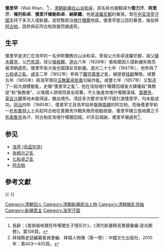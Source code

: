 {{article issues
|
{{Expert|time=2011-01-29}}
{{Copyedit|time=2010-07-30T14:40:13+00:00}}
{{Roughtranslation|time=2010-07-30T14:40:13+00:00}}
{{Unreferenced|time=2010-07-30T14:40:13+00:00}}
}}
'''倭里罕'''（Wali Khan，{{bd|1822年||1866年||}}<ref>長齡：《查詢張格爾在布噶爾生子情形片》，《清代新疆稀見奏牘彙編·道光朝卷》，第106頁。</ref>），[[清朝|清朝]][[新疆省_(清)|新疆]][[白山派|白山派]][[和卓|和卓]]，其名称也被翻译为'''倭力汗'''、'''阿里汗'''、'''條列和卓'''、'''倭里汗條勒和卓'''、'''納斯爾'''。他是[[波羅尼都|波羅尼都]]的重孫，曾在[[中亚|中亚]][[浩罕汗国|浩罕汗国]]支持下多次入侵新疆，並短暫統治[[喀什市|喀什噶爾]]地區。倭里罕是公認的暴君，後投奔[[阿古柏|阿古柏]]，因參與反阿古柏政變而被處死。

==生平==
倭里罕是流亡在浩罕的一名伊斯蘭教白山派和卓。曾祖父大和卓波羅尼都，祖父[[薩木薩克|薩木薩克]]，父[[巴布頂|巴布頂]]，叔父[[張格爾|張格爾]]。[[道光|道光]]八年（1828年）張格爾因入侵新疆失敗而被清朝處死，倭里罕長大後也圖謀反攻新疆。道光二十七年（1847年），他參與了[[七和卓之亂|七和卓之亂]]。[[咸丰|咸丰]]二年（1852年）參與了[[鐵完庫里|鐵完庫里]]之亂，被提督[[桂齡_(咸丰年间提督)|桂齡]]擊敗。咸豐五年（1855年）與浩罕頭目[[玉散霍卓依善|玉散霍卓依善]]勾結作亂。咸豐七年（1857年）又製造了一起大規模動亂，史稱“倭里罕之亂”。他在攻陷喀什噶爾回城後大肆屠殺“異教徒”和“叛教者”，以堆積人頭塔而臭名昭著，不久後進攻喀什噶爾漢城、[[葉爾羌|葉爾羌]]、[[英吉沙爾直隸廳|英吉沙爾]]等地未能得逞，撤出境外。清廷多次要求浩罕汗國引渡倭里罕，均未能成功。[[同治|同治]]四年（1865年），倭里罕又自浩罕投奔盤踞[[南疆|南疆]]的阿古柏，而後倭里罕和一批[[柯尔克孜族|布魯特人]]士兵趁阿古柏在葉爾羌作戰失敗而發動政變，倭里罕擁立張格爾之子[[布素魯克|布素魯克]]為汗，阿古柏反攻喀什噶爾回城，41天后城破，倭里罕被處死<ref>拜城縣史誌編纂委員會編．拜城人物傳（第一卷）：中國文化出版社，2010年：第403—405頁。</ref>。

== 参见 ==
* [[浩罕_(烏茲別克)|浩罕 (烏茲別克)]]
* [[张格尔之乱|张格尔之乱]]
* [[七和卓之乱|七和卓之乱]]
* [[阿古柏|阿古柏]]

==參考文獻==
{{reflist}}

{{-}}
{{清代新疆|nocat}}
[[Category:清朝回人|Category:清朝回人]]
[[Category:清朝新疆政治人物|Category:清朝新疆政治人物]]
[[Category:清朝叛乱领袖|Category:清朝叛乱领袖]]
[[Category:新疆君主|Category:新疆君主]]
[[Category:浩罕汗国|Category:浩罕汗国]]
